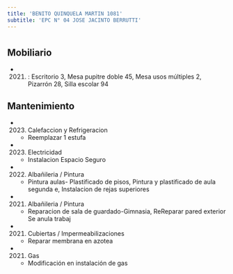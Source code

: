 ```yaml
---
title: 'BENITO QUINQUELA MARTIN 1081'
subtitle: 'EPC N° 04 JOSE JACINTO BERRUTTI'
---
```


#


## Mobiliario

*  (2021) : Escritorio 3, Mesa pupitre doble 45, Mesa usos múltiples 2, Pizarrón 28, Silla escolar 94 





## Mantenimiento

*  (2023) Calefaccion y Refrigeracion 
    + Reemplazar 1 estufa

*  (2023) Electricidad 
    + Instalacion Espacio Seguro

*  (2022) Albañileria / Pintura 
    + Pintura aulas- Plastificado de pisos, Pintura y plastificado de aula segunda e, Instalacion de rejas superiores

*  (2021) Albañileria / Pintura 
    + Reparacion de sala de guardado-Gimnasia, ReReparar pared exterior Se anula trabaj

*  (2021) Cubiertas / Impermeabilizaciones 
    + Reparar membrana en azotea

*  (2021) Gas 
    + Modificación en instalación de gas




